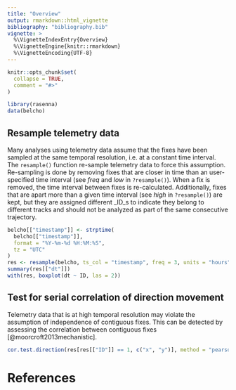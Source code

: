 ```yaml
---
title: "Overview"
output: rmarkdown::html_vignette
bibliography: "bibliography.bib"
vignette: >
  %\VignetteIndexEntry{Overview}
  %\VignetteEngine{knitr::rmarkdown}
  %\VignetteEncoding{UTF-8}
---
```


```r
knitr::opts_chunk$set(
  collapse = TRUE,
  comment = "#>"
)
```

```r
library(rasenna)
data(belcho)
```

## Resample telemetry data

Many analyses using telemetry data assume that the fixes have been sampled at the same temporal resolution, i.e. at a constant time interval.
The `resample()` function re-sample telemetry data to force this assumption.
Re-sampling is done by removing fixes that are closer in time than an user-specified time interval (see _freq_ and _low_ in `?resample()`).
When a fix is removed, the time interval between fixes is re-calculated.
Additionally, fixes that are apart more than a given time interval (see _high_ in `?resample()`) are kept, but they are assigned different _ID_s to indicate they belong to different tracks and should not be analyzed as part of the same consecutive trajectory.

```r
belcho[["timestamp"]] <- strptime(
  belcho[["timestamp"]], 
  format = "%Y-%m-%d %H:%M:%S", 
  tz = "UTC"
)
res <- resample(belcho, ts_col = "timestamp", freq = 3, units = "hours")
summary(res[["dt"]])
with(res, boxplot(dt ~ ID, las = 2))
```


## Test for serial correlation of direction movement

Telemetry data that is at high temporal resolution may violate the assumption of independence of contiguous fixes.
This can be detected by assessing the correlation between contiguous fixes [@moorcroft2013mechanistic].

```r
cor.test.direction(res[res[["ID"]] == 1, c("x", "y")], method = "pearson")
```


# References
